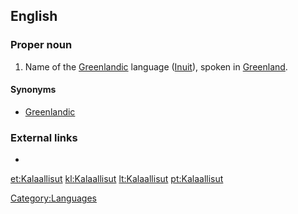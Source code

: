 {{also|kalaallisut}}
==English==
{{wikipedia}}
===Proper noun===
{{en-proper noun}}

# Name of the [[Greenlandic]] language ([[Inuit]]), spoken in [[Greenland]].

====Synonyms====
* [[Greenlandic]]

===External links===
* {{ISO 639|link=Ethnologue|1code=kl|code=kal}}

[[Category:Languages]]

[[et:Kalaallisut]]
[[kl:Kalaallisut]]
[[lt:Kalaallisut]]
[[pt:Kalaallisut]]